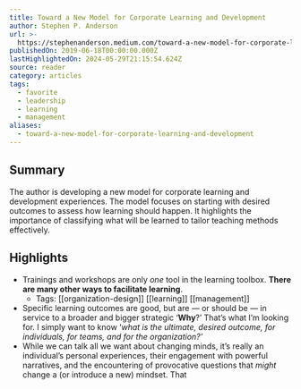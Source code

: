 ```yaml
---
title: Toward a New Model for Corporate Learning and Development
author: Stephen P. Anderson
url: >-
  https://stephenanderson.medium.com/toward-a-new-model-for-corporate-learning-and-development-part-1-3729f0271e79
publishedOn: 2019-06-18T00:00:00.000Z
lastHighlightedOn: 2024-05-29T21:15:54.624Z
source: reader
category: articles
tags:
  - favorite
  - leadership
  - learning
  - management
aliases:
  - toward-a-new-model-for-corporate-learning-and-development
---
```

## Summary

The author is developing a new model for corporate learning and development experiences. The model focuses on starting with desired outcomes to assess how learning should happen. It highlights the importance of classifying what will be learned to tailor teaching methods effectively.

## Highlights
- Trainings and workshops are only *one* tool in the learning toolbox. **There are many other ways to facilitate learning**.
    - Tags: [[organization-design]] [[learning]] [[management]] 
- Specific learning outcomes are good, but are — or should be — in service to a broader and bigger strategic ‘**Why**?’ That’s what I’m looking for. I simply want to know ‘*what is the ultimate, desired outcome, for individuals, for teams, and for the organization?’*
- While we can talk all we want about changing minds, it’s really an individual’s personal experiences, their engagement with powerful narratives, and the encountering of provocative questions that *might* change a (or introduce a new) mindset. That
